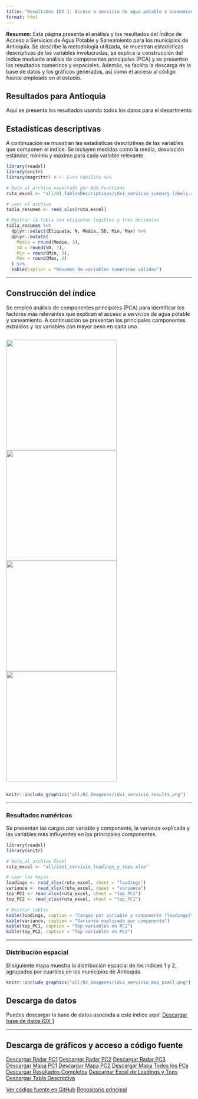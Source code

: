 ```yaml
---
title: "Resultados IDX 1: Acceso a servicio de agua potable y saneamiento"
format: html
---
```


**Resumen:**
Esta página presenta el análisis y los resultados del Índice de Acceso a Servicios de Agua Potable y Saneamiento para los municipios de Antioquia. Se describe la metodología utilizada, se muestran estadísticas descriptivas de las variables involucradas, se explica la construcción del índice mediante análisis de componentes principales (PCA) y se presentan los resultados numéricos y espaciales. Además, se facilita la descarga de la base de datos y los gráficos generados, así como el acceso al código fuente empleado en el estudio.

## Resultados para Antioquia

Aquí se presenta los resultados usando todos los datos para el departmento

## Estadísticas descriptivas

A continuación se muestran las estadísticas descriptivas de las variables que componen el índice. Se incluyen medidas como la media, desviación estándar, mínimo y máximo para cada variable relevante.

```r
library(readxl)
library(knitr)
library(magrittr) # <- Esto habilita %>%

# Ruta al archivo exportado por AUX_Functions
ruta_excel <- "all/01_TablasDescriptivas/idx1_servicio_summary_labels.xlsx"

# Leer el archivo
tabla_resumen <- read_xlsx(ruta_excel)

# Mostrar la tabla con etiquetas legibles y tres decimales
tabla_resumen %>%
  dplyr::select(Etiqueta, N, Media, SD, Min, Max) %>%
  dplyr::mutate(
    Media = round(Media, 3),
    SD = round(SD, 3),
    Min = round(Min, 3),
    Max = round(Max, 3)
  ) %>%
  kable(caption = "Resumen de variables numéricas válidas")
```

---


## Construcción del índice

Se empleó análisis de componentes principales (PCA) para identificar los factores más relevantes que explican el acceso a servicios de agua potable y saneamiento. A continuación se presentan los principales componentes extraídos y las variables con mayor peso en cada uno.

<div style="display: flex; gap: 10px; justify-content: center; align-items: center;">
  <img src="all/idx1_servicio_radar_PC1.png" width="300px" />
  <img src="all/idx1_servicio_radar_PC2.png" width="300px" />
  <img src="all/idx1_servicio_radar_PC3.png" width="300px" />
  <img src="all/idx1_servicio_radar_PC4.png" width="300px" />
</div>

```r
knitr::include_graphics("all/02_Imagenes/idx1_servicio_results.png")
```

---


### Resultados numéricos

Se presentan las cargas por variable y componente, la varianza explicada y las variables más influyentes en los principales componentes.

```r
library(readxl)
library(knitr)

# Ruta al archivo Excel
ruta_excel <- "all/idx1_servicio_loadings_y_tops.xlsx"

# Leer las hojas
loadings <- read_xlsx(ruta_excel, sheet = "loadings")
variance <- read_xlsx(ruta_excel, sheet = "variance")
top_PC1 <- read_xlsx(ruta_excel, sheet = "top_PC1")
top_PC2 <- read_xlsx(ruta_excel, sheet = "top_PC2")

# Mostrar tablas
kable(loadings, caption = "Cargas por variable y componente (loadings)")
kable(variance, caption = "Varianza explicada por componente")
kable(top_PC1, caption = "Top variables en PC1")
kable(top_PC2, caption = "Top variables en PC2")
```


---


### Distribución espacial

El siguiente mapa muestra la distribución espacial de los índices 1 y 2, agrupados por cuartiles en los municipios de Antioquia.

```r
knitr::include_graphics("all/02_Imagenes/idx1_servicio_map_pcall.png")
```


## Descarga de datos

Puedes descargar la base de datos asociada a este índice aquí:
[Descargar base de datos IDX 1](/03_DS/idx1_servicio.xlsx)

---

## Descarga de gráficos y acceso a código fuente

<div class="btn-group" role="group">
  <a href="all/idx1_servicio_radar_PC1.png" class="btn btn-primary" download>Descargar Radar PC1</a>
  <a href="all/idx1_servicio_radar_PC2.png" class="btn btn-primary" download>Descargar Radar PC2</a>
  <a href="all/idx1_servicio_radar_PC3.png" class="btn btn-primary" download>Descargar Radar PC3</a>
  <a href="all/02_Imagenes/idx1_servicio_map_pc1.png" class="btn btn-info" download>Descargar Mapa PC1</a>
  <a href="all/02_Imagenes/idx1_servicio_map_pc2.png" class="btn btn-info" download>Descargar Mapa PC2</a>
  <a href="all/02_Imagenes/idx1_servicio_map_pcall.png" class="btn btn-info" download>Descargar Mapa Todos los PCs</a>
  <a href="all/02_Imagenes/idx1_servicio_results.png" class="btn btn-success" download>Descargar Resultados Completos</a>
  <a href="all/idx1_servicio_loadings_y_tops.xlsx" class="btn btn-warning" download>Descargar Excel de Loadings y Tops</a>
  <a href="all/01_TablasDescriptivas/idx1_servicio_summary_labels.xlsx" class="btn btn-warning" download>Descargar Tabla Descriptiva</a>
</div>

<div class="btn-group" role="group">
  <a href="https://github.com/jcmunozmora/pulso_antioquia/tree/main/02_Code/AUX_Functions.R" class="btn btn-dark" target="_blank">Ver código fuente en GitHub</a>
  <a href="https://github.com/jcmunozmora/pulso_antioquia" class="btn btn-dark" target="_blank">Repositorio principal</a>
</div>
